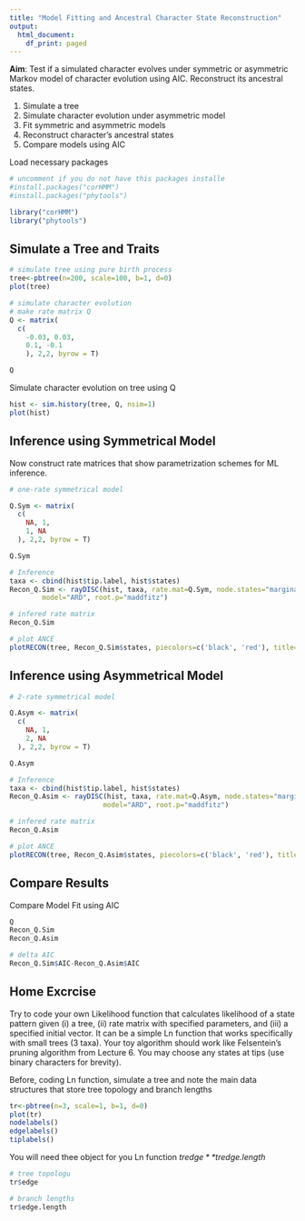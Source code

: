 ```yaml
---
title: "Model Fitting and Ancestral Character State Reconstruction"
output:
  html_document:
    df_print: paged
---
```


**Aim**: Test if a simulated character evolves under symmetric or asymmetric Markov model of character evolution using AIC. Reconstruct its ancestral states.

1. Simulate a tree
2. Simulate character evolution under asymmetric model
3. Fit symmetric and asymmetric models
4. Reconstruct character's ancestral states
5. Compare models using AIC


Load necessary packages
```r
# uncomment if you do not have this packages installe
#install.packages("corHMM")
#install.packages("phytools")

library("corHMM")
library("phytools")

```

## Simulate a Tree and Traits
```r
# simulate tree using pure birth process
tree<-pbtree(n=200, scale=100, b=1, d=0)
plot(tree)

# simulate character evolution
# make rate matrix Q
Q <- matrix(
  c(
    -0.03, 0.03,
    0.1, -0.1
    ), 2,2, byrow = T)

Q

```

Simulate character evolution on tree using Q
```r
hist <- sim.history(tree, Q, nsim=1)
plot(hist)
```


## Inference using Symmetrical Model

Now construct rate matrices that show parametrization schemes for ML inference.
```r
# one-rate symmetrical model

Q.Sym <- matrix(
  c(
    NA, 1,
    1, NA
  ), 2,2, byrow = T)

Q.Sym

# Inference
taxa <- cbind(hist$tip.label, hist$states)
Recon_Q.Sim <- rayDISC(hist, taxa, rate.mat=Q.Sym, node.states="marginal", 
        model="ARD", root.p="maddfitz")

# infered rate matrix
Recon_Q.Sim

# plot ANCE
plotRECON(tree, Recon_Q.Sim$states, piecolors=c('black', 'red'), title="1-rate Model")


```

## Inference using Asymmetrical Model   
```r
# 2-rate symmetrical model

Q.Asym <- matrix(
  c(
    NA, 1,
    2, NA
  ), 2,2, byrow = T)

Q.Asym

# Inference
taxa <- cbind(hist$tip.label, hist$states)
Recon_Q.Asim <- rayDISC(hist, taxa, rate.mat=Q.Asym, node.states="marginal", 
                       model="ARD", root.p="maddfitz")

# infered rate matrix
Recon_Q.Asim

# plot ANCE
plotRECON(tree, Recon_Q.Asim$states, piecolors=c('black', 'red'), title="1-rate Model")


```

## Compare Results 

Compare Model Fit using AIC 
```r
Q
Recon_Q.Sim
Recon_Q.Asim

# delta AIC
Recon_Q.Sim$AIC-Recon_Q.Asim$AIC
```


## Home Excrcise
Try to code your own Likelihood function that calculates likelihood of a state pattern given (i) a tree, (ii) rate matrix with specified parameters, and (iii) a specified initial vector. It can be a simple Ln function that works specifically with small trees (3 taxa). Your toy algorithm should work like Felsentein's pruning algorithm from Lecture 6. You may choose any states at tips (use binary characters for brevity).

Before, coding Ln function, simulate a tree and note the main data structures that store tree topology and branch lengths

```r
tr<-pbtree(n=3, scale=1, b=1, d=0)
plot(tr)
nodelabels()
edgelabels()
tiplabels()
```
You will need thee object for you Ln function *tr$edge* *tr$edge.length*
```r
# tree topologu
tr$edge

# branch lengths
tr$edge.length

```

